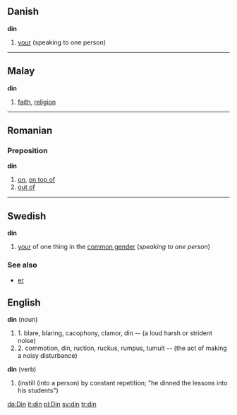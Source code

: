 ==Danish==
'''din'''

#[[your]] (speaking to one person)

----

==Malay==
'''din'''

# [[faith]], [[religion]]

----

== Romanian ==
=== Preposition ===
'''din'''

# [[on]], [[on top of]]
# [[out of]]

----

==Swedish==
'''din'''

#[[your]] of one thing in the [[common gender]] (''speaking to one person'')

===See also===
*[[er#Swedish|er]]

== English ==
'''din''' (noun)
#1. blare, blaring, cacophony, clamor, din -- (a loud harsh or strident noise) 
#2. commotion, din, ruction, ruckus, rumpus, tumult -- (the act of making a noisy disturbance)

'''din''' (verb)
#(instill (into a person) by constant repetition; "he dinned the lessons into his students")

[[da:Din]]
[[it:din]]
[[pl:Din]]
[[sv:din]]
[[tr:din]]